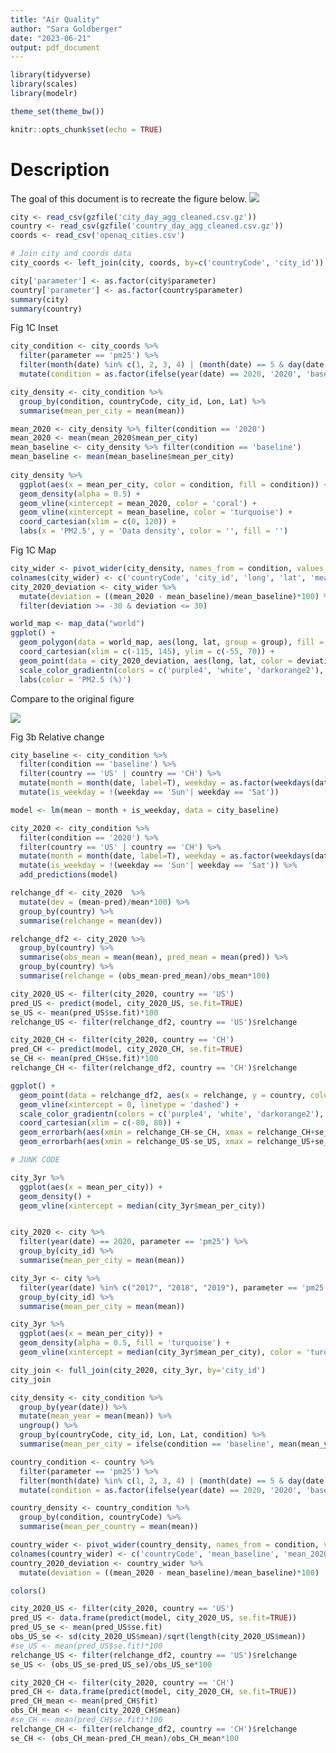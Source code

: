 ---
title: "Air Quality"
author: "Sara Goldberger"
date: "2023-06-21"
output: pdf_document
---

```{r setup, include=FALSE}
library(tidyverse)
library(scales)
library(modelr)

theme_set(theme_bw())

knitr::opts_chunk$set(echo = TRUE)
```

# Description

The goal of this document is to recreate the figure below. ![](fig1.jpg)

```{r load-data}
city <- read_csv(gzfile('city_day_agg_cleaned.csv.gz'))
country <- read_csv(gzfile('country_day_agg_cleaned.csv.gz'))
coords <- read_csv('openaq_cities.csv')

# Join city and coords data
city_coords <- left_join(city, coords, by=c('countryCode', 'city_id'))

city['parameter'] <- as.factor(city$parameter)
country['parameter'] <- as.factor(country$parameter)
summary(city)
summary(country)
```

Fig 1C Inset

```{r fig-1C-inset}
city_condition <- city_coords %>%
  filter(parameter == 'pm25') %>% 
  filter(month(date) %in% c(1, 2, 3, 4) | (month(date) == 5 & day(date) <= 15)) %>% 
  mutate(condition = as.factor(ifelse(year(date) == 2020, '2020', 'baseline'))) 

city_density <- city_condition %>%
  group_by(condition, countryCode, city_id, Lon, Lat) %>% 
  summarise(mean_per_city = mean(mean))

mean_2020 <- city_density %>% filter(condition == '2020')
mean_2020 <- mean(mean_2020$mean_per_city)
mean_baseline <- city_density %>% filter(condition == 'baseline')
mean_baseline <- mean(mean_baseline$mean_per_city)
  
city_density %>% 
  ggplot(aes(x = mean_per_city, color = condition, fill = condition)) +
  geom_density(alpha = 0.5) +
  geom_vline(xintercept = mean_2020, color = 'coral') +
  geom_vline(xintercept = mean_baseline, color = 'turquoise') +
  coord_cartesian(xlim = c(0, 120)) +
  labs(x = 'PM2.5', y = 'Data density', color = '', fill = '')
```

Fig 1C Map

```{r fig-1C-map}
city_wider <- pivot_wider(city_density, names_from = condition, values_from = mean_per_city)
colnames(city_wider) <- c('countryCode', 'city_id', 'long', 'lat', 'mean_baseline', 'mean_2020')
city_2020_deviation <- city_wider %>%
  mutate(deviation = ((mean_2020 - mean_baseline)/mean_baseline)*100) %>% 
  filter(deviation >= -30 & deviation <= 30)

world_map <- map_data("world")
ggplot() +
  geom_polygon(data = world_map, aes(long, lat, group = group), fill = "white", color = "black", lwd = 0.25) +
  coord_cartesian(xlim = c(-115, 145), ylim = c(-55, 70)) +
  geom_point(data = city_2020_deviation, aes(long, lat, color = deviation), pch = 1) +
  scale_color_gradientn(colors = c('purple4', 'white', 'darkorange2'), values = c(0, 1)) +
  labs(color = 'PM2.5 (%)')
```


Compare to the original figure

![](fig1.jpg)

Fig 3b Relative change

```{r fig-3B-relative-change}
city_baseline <- city_condition %>% 
  filter(condition == 'baseline') %>%  
  filter(country == 'US' | country == 'CH') %>% 
  mutate(month = month(date, label=T), weekday = as.factor(weekdays(date, abbreviate=T))) %>% 
  mutate(is_weekday = !(weekday == 'Sun'| weekday == 'Sat'))

model <- lm(mean ~ month + is_weekday, data = city_baseline)

city_2020 <- city_condition %>% 
  filter(condition == '2020') %>%  
  filter(country == 'US' | country == 'CH') %>% 
  mutate(month = month(date, label=T), weekday = as.factor(weekdays(date, abbreviate=T))) %>% 
  mutate(is_weekday = !(weekday == 'Sun'| weekday == 'Sat')) %>% 
  add_predictions(model)

relchange_df <- city_2020  %>%
  mutate(dev = (mean-pred)/mean*100) %>% 
  group_by(country) %>% 
  summarise(relchange = mean(dev))

relchange_df2 <- city_2020 %>% 
  group_by(country) %>% 
  summarise(obs_mean = mean(mean), pred_mean = mean(pred)) %>%
  group_by(country) %>% 
  summarise(relchange = (obs_mean-pred_mean)/obs_mean*100)

city_2020_US <- filter(city_2020, country == 'US')
pred_US <- predict(model, city_2020_US, se.fit=TRUE)
se_US <- mean(pred_US$se.fit)*100
relchange_US <- filter(relchange_df2, country == 'US')$relchange

city_2020_CH <- filter(city_2020, country == 'CH')
pred_CH <- predict(model, city_2020_CH, se.fit=TRUE)
se_CH <- mean(pred_CH$se.fit)*100
relchange_CH <- filter(relchange_df2, country == 'CH')$relchange

ggplot() +
  geom_point(data = relchange_df2, aes(x = relchange, y = country, color = relchange)) +
  geom_vline(xintercept = 0, linetype = 'dashed') +
  scale_color_gradientn(colors = c('purple4', 'white', 'darkorange2'), values = c(0, 1)) +
  coord_cartesian(xlim = c(-80, 80)) +
  geom_errorbarh(aes(xmin = relchange_CH-se_CH, xmax = relchange_CH+se_CH, y = 1), color = 'darkorange2')+
  geom_errorbarh(aes(xmin = relchange_US-se_US, xmax = relchange_US+se_US, y = 2), color = 'purple4')
```

```{r junk, include=FALSE}
# JUNK CODE 

city_3yr %>% 
  ggplot(aes(x = mean_per_city)) +
  geom_density() +
  geom_vline(xintercept = median(city_3yr$mean_per_city))


city_2020 <- city %>% 
  filter(year(date) == 2020, parameter == 'pm25') %>% 
  group_by(city_id) %>% 
  summarise(mean_per_city = mean(mean)) 

city_3yr <- city %>% 
  filter(year(date) %in% c("2017", "2018", "2019"), parameter == 'pm25') %>% 
  group_by(city_id) %>% 
  summarise(mean_per_city = mean(mean)) 

city_3yr %>% 
  ggplot(aes(x = mean_per_city)) +
  geom_density(alpha = 0.5, fill = 'turquoise') +
  geom_vline(xintercept = median(city_3yr$mean_per_city), color = 'turquoise')

city_join <- full_join(city_2020, city_3yr, by='city_id')
city_join

city_density <- city_condition %>% 
  group_by(year(date)) %>% 
  mutate(mean_year = mean(mean)) %>% 
  ungroup() %>% 
  group_by(countryCode, city_id, Lon, Lat, condition) %>% 
  summarise(mean_per_city = ifelse(condition == 'baseline', mean(mean_year), mean_year))

country_condition <- country %>%
  filter(parameter == 'pm25') %>% 
  filter(month(date) %in% c(1, 2, 3, 4) | (month(date) == 5 & day(date) <= 15)) %>% 
  mutate(condition = as.factor(ifelse(year(date) == 2020, '2020', 'baseline')))

country_density <- country_condition %>%
  group_by(condition, countryCode) %>% 
  summarise(mean_per_country = mean(mean))

country_wider <- pivot_wider(country_density, names_from = condition, values_from = mean_per_country)
colnames(country_wider) <- c('countryCode', 'mean_baseline', 'mean_2020')
country_2020_deviation <- country_wider %>%
  mutate(deviation = ((mean_2020 - mean_baseline)/mean_baseline)*100)

colors()

city_2020_US <- filter(city_2020, country == 'US')
pred_US <- data.frame(predict(model, city_2020_US, se.fit=TRUE))
pred_US_se <- mean(pred_US$se.fit)
obs_US_se <- sd(city_2020_US$mean)/sqrt(length(city_2020_US$mean))
#se_US <- mean(pred_US$se.fit)*100
relchange_US <- filter(relchange_df2, country == 'US')$relchange
se_US <- (obs_US_se-pred_US_se)/obs_US_se*100

city_2020_CH <- filter(city_2020, country == 'CH')
pred_CH <- data.frame(predict(model, city_2020_CH, se.fit=TRUE))
pred_CH_mean <- mean(pred_CH$fit)
obs_CH_mean <- mean(city_2020_CH$mean)
#se_CH <- mean(pred_CH$se.fit)*100
relchange_CH <- filter(relchange_df2, country == 'CH')$relchange
se_CH <- (obs_CH_mean-pred_CH_mean)/obs_CH_mean*100

```
